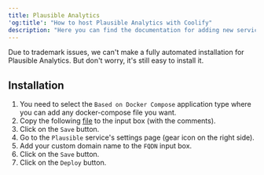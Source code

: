```yaml
---
title: Plausible Analytics
'og:title': "How to host Plausible Analytics with Coolify"
description: "Here you can find the documentation for adding new services to Coolify."
---
```


Due to trademark issues, we can't make a fully automated installation for Plausible Analytics. But don't worry, it's still easy to install it.

## Installation
1. You need to select the `Based on Docker Compose` application type where you can add any docker-compose file you want.
2. Copy the following [file](https://raw.githubusercontent.com/coollabsio/coolify/main/templates/compose/plausible.yaml) to the input box (with the comments).
3. Click on the `Save` button.
4. Go to the `Plausible` service's settings page (gear icon on the right side).
5. Add your custom domain name to the `FQDN` input box.
6. Click on the `Save` button.
7. Click on the `Deploy` button.
